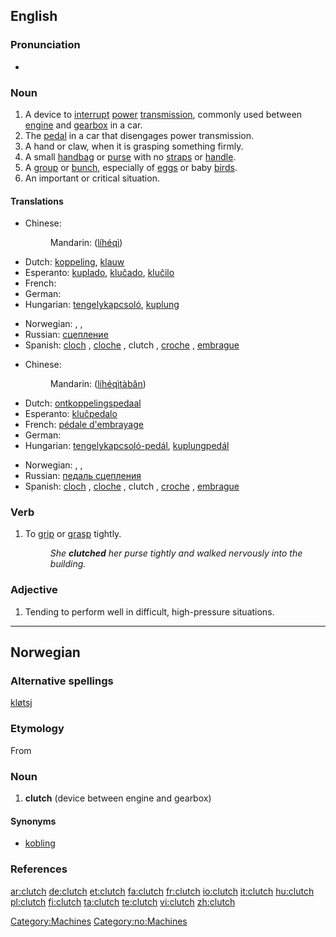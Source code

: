 ==English==

===Pronunciation===
{{wikipedia}}
* {{audio|en-us-clutch.ogg|Audio (US)}}
*: {{rhymes|ʌtʃ}}

===Noun===
{{en-noun|es}}

# A device to [[interrupt]] [[power]] [[transmission]], commonly used between [[engine]] and [[gearbox]] in a car.
# The [[pedal]] in a car that disengages power transmission.
# A hand or claw, when it is grasping something firmly.
# A small [[handbag]] or [[purse]] with  no [[straps]] or [[handle]].
# A [[group]] or [[bunch]], especially of [[eggs]] or baby [[birds]].
# An important or critical situation.

====Translations====
{{trans-top|A device to interrupt power transmission}}
* Chinese:
*: Mandarin: {{zh-ts|[[離合]][[器]]|[[离合]][[器]]}} ([[lí]][[hé]][[qì]])
* Dutch: [[koppeling]], [[klauw]] {{f}}
* Esperanto: [[kuplado]], [[kluĉado]], [[kluĉilo]]
* French: {{t+|fr|embrayage}}
* German: {{t+|de|Kupplung|f}}
* Hungarian: [[tengelykapcsoló]], [[kuplung]]
{{trans-mid}}
* Norwegian: {{t-|no|clutch|m}}, {{t-|no|kløtsj|m}}, {{t-|no|kobling|m}}
* Russian: [[сцепление]] {{n}}
* Spanish: [[cloch]] {{m}} {{italbrac|Colombia|Costa Rica|Honduras|Mexico|Nicaragua}}, [[cloche]] {{italbrac|Caribbean Islands|Colombian Atlantic Coast|Venezuela}}, clutch {{italbrac|Colombia|El Salvador|Guatemala|Mexico|Panama|Peru - pronounced 'cloch'}} {{m}}, [[croche]] {{m}} {{italbrac|Venezuela}},  [[embrague]] {{m}} {{italbrac|Argentina|Bolivia|Chile|Ecuador|Paraguay|Spain|Uruguay}}
{{trans-bottom}}

{{trans-top|The pedal in a car that disengages power transmission}}
* Chinese:
*: Mandarin: {{zh-ts|[[離合]][[器]][[踏板]]|[[离合]][[器]][[踏板]]}} ([[lí]][[hé]][[qì]][[tà]][[bǎn]])
* Dutch: [[ontkoppelingspedaal]] {{m}}
* Esperanto: [[kluĉpedalo]]
* French: [[pédale d'embrayage]]
* German: {{t-|de|Kupplungspedal}}
* Hungarian: [[tengelykapcsoló-pedál]], [[kuplungpedál]]
{{trans-mid}}
* Norwegian: {{t-|no|clutchpedal|m}}, {{t-|no|kløtsjpedal|m}}, {{t-|no|koblingspedal|m}}
* Russian: [[педаль сцепления]]
* Spanish: [[cloch]] {{m}} {{italbrac|Colombia|Costa Rica|Honduras|Mexico|Nicaragua}}, [[cloche]] {{italbrac|Caribbean Islands|Colombian Atlantic Coast|Venezuela}}, clutch {{italbrac|Colombia|El Salvador|Guatemala|Mexico|Panama|Peru - pronounced 'cloch'}} {{m}}, [[croche]] {{m}} {{italbrac|Venezuela}},  [[embrague]] {{m}} {{italbrac|Argentina|Bolivia|Chile|Ecuador|Paraguay|Spain|Uruguay}}
{{trans-bottom}}

{{trans-top|A small handbag or purse with no straps or handle}}
{{trans-mid}}
{{trans-bottom}}

{{trans-top|A group or bunch, especially of eggs or baby birds}}
{{trans-mid}}
{{trans-bottom}}

===Verb===
{{en-verb|clutch|es}}

# To [[grip]] or [[grasp]] tightly.
#: ''She '''clutched''' her purse tightly and walked nervously into the building.''

===Adjective===
{{en-adj}}

# {{US}} Tending to perform well in difficult, high-pressure situations.

[[Category:Machines]]

----

==Norwegian==

===Alternative spellings===
[[kløtsj]]

===Etymology===
From {{etyl|en|no}} {{term|clutch}}

===Noun===
{{no-noun-m1}}

# '''clutch''' (device between engine and gearbox)

====Synonyms====
* [[kobling]]

===References===
{{R:Dokumentasjonsprosjektet}}

[[Category:no:Machines]]

[[ar:clutch]]
[[de:clutch]]
[[et:clutch]]
[[fa:clutch]]
[[fr:clutch]]
[[io:clutch]]
[[it:clutch]]
[[hu:clutch]]
[[pl:clutch]]
[[fi:clutch]]
[[ta:clutch]]
[[te:clutch]]
[[vi:clutch]]
[[zh:clutch]]